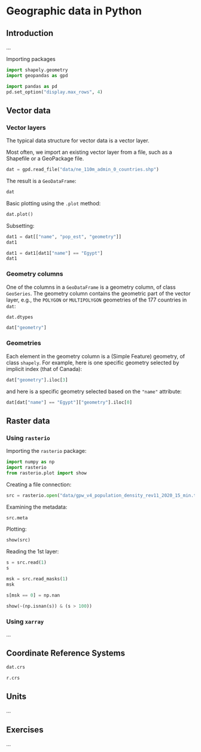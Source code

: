 # Geographic data in Python {#spatial-class}

## Introduction

...

Importing packages

```python
import shapely.geometry
import geopandas as gpd
```

```python
import pandas as pd
pd.set_option("display.max_rows", 4)
```

## Vector data

### Vector layers

The typical data structure for vector data is a vector layer.

Most often, we import an existing vector layer from a file, such as a Shapefile or a GeoPackage file. 

```python
dat = gpd.read_file("data/ne_110m_admin_0_countries.shp")
```

The result is a `GeoDataFrame`:

```python
dat
```

Basic plotting using the `.plot` method:

```python
dat.plot()
```

Subsetting:

```python
dat1 = dat[["name", "pop_est", "geometry"]]
dat1
```

```python
dat1 = dat1[dat1["name"] == "Egypt"]
dat1
```

### Geometry columns

One of the columns in a `GeoDataFrame` is a geometry column, of class `GeoSeries`. The geometry column contains the geometric part of the vector layer, e.g., the `POLYGON` or `MULTIPOLYGON` geometries of the 177 countries in `dat`:

```python
dat.dtypes
```

```python
dat["geometry"]
```

### Geometries

Each element in the geometry column is a (Simple Feature) geometry, of class `shapely`. For example, here is one specific geometry selected by implicit index (that of Canada):

```python
dat["geometry"].iloc[3]
```

and here is a specific geometry selected based on the `"name"` attribute:

```python
dat[dat["name"] == "Egypt"]["geometry"].iloc[0]
```

## Raster data

### Using `rasterio`

Importing the `rasterio` package:

```python
import numpy as np
import rasterio
from rasterio.plot import show
```

Creating a file connection:

```python
src = rasterio.open("data/gpw_v4_population_density_rev11_2020_15_min.tif")
```

Examining the metadata:

```python
src.meta
```

Plotting:

```python
show(src)
```

Reading the 1st layer:

```python
s = src.read(1)
s
```


```python
msk = src.read_masks(1)
msk
```


```python
s[msk == 0] = np.nan
```

```python
show(~(np.isnan(s)) & (s > 100))
```

### Using `xarray`

...

## Coordinate Reference Systems

```python
dat.crs
```

```python
r.crs
```

## Units

...

## Exercises

...

